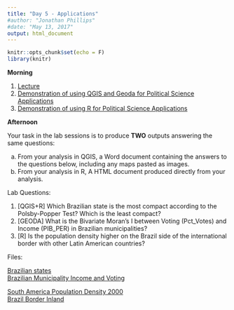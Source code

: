 ```yaml
---
title: "Day 5 - Applications"
#author: "Jonathan Phillips"
#date: "May 13, 2017"
output: html_document
---
```


<style>
.column-left{
  float: left;
  width: 50%;
  text-align: left;
}
.column-right{
  float: right;
  width: 50%;
  text-align: right;
}
</style>

```r
knitr::opts_chunk$set(echo = F)
library(knitr)
```

**Morning**

1. [Lecture](https://jonnyphillips.github.io/Intro_Spatial/Day_5/Slides_Day_5_v4.html)
3. [Demonstration of using QGIS and Geoda for Political Science Applications](https://docs.google.com/presentation/d/1v41kgi4Z45Eo1yx_lwXE-VCzSa_k19acMSCJZGaIdg4/preesnt?usp=sharing)
4. [Demonstration of using R for Political Science Applications](https://docs.google.com/presentation/d/1EPO6gaLVg0nNedrOavrZ__ioSCQes98DKLPVN1VudQc/present?usp=sharing)

**Afternoon**

Your task in the lab sessions is to produce **TWO** outputs answering the same questions:

a. From your analysis in QGIS, a Word document containing the answers to the questions below, including any maps pasted as images.
b. From your analysis in R, A HTML document produced directly from your analysis.

Lab Questions: 

1. [QGIS+R] Which Brazilian state is the most compact according to the Polsby-Popper Test? Which is the least compact?
2. [GEODA] What is the Bivariate Moran's I between Voting (Pct_Votes) and Income (PIB_PER) in Brazilian municipalities?
3. [R] Is the population density higher on the Brazil side of the international border with other Latin American countries?

Files:

[Brazilian states](https://jonnyphillips.github.io/Intro_Spatial/Day_5/Data/Brazil_states.zip)  
[Brazilian Municipality Income and Voting](https://jonnyphillips.github.io/Intro_Spatial/Day_5/Data/Br_muns_votes.zip)

[South America Population Density 2000](https://jonnyphillips.github.io/Intro_Spatial/Day_5/Data/lacpopd00.tif/lacpopd00.zip)  
[Brazil Border Inland](https://jonnyphillips.github.io/Intro_Spatial/Day_5/Data/Br_Border_interior.zip)

